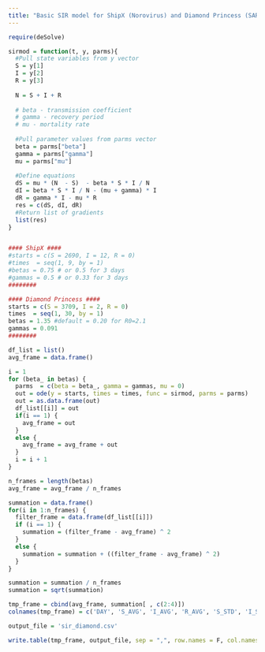 ---title: "Basic SIR model for ShipX (Norovirus) and Diamond Princess (SARS-CoV-2)"---```{r}require(deSolve)sirmod = function(t, y, parms){  #Pull state variables from y vector  S = y[1]  I = y[2]  R = y[3]    N = S + I + R    # beta - transmission coefficient  # gamma - recovery period  # mu - mortality rate    #Pull parameter values from parms vector  beta = parms["beta"]  gamma = parms["gamma"]  mu = parms["mu"]    #Define equations  dS = mu * (N  - S)  - beta * S * I / N  dI = beta * S * I / N - (mu + gamma) * I  dR = gamma * I - mu * R  res = c(dS, dI, dR)  #Return list of gradients  list(res)}#### ShipX #####starts = c(S = 2690, I = 12, R = 0)#times  = seq(1, 9, by = 1)#betas = 0.75 # or 0.5 for 3 days#gammas = 0.5 # or 0.33 for 3 days############ Diamond Princess ####starts = c(S = 3709, I = 2, R = 0)times  = seq(1, 30, by = 1)betas = 1.35 #default = 0.20 for R0=2.1gammas = 0.091########df_list = list()avg_frame = data.frame()i = 1for (beta_ in betas) {  parms  = c(beta = beta_, gamma = gammas, mu = 0)  out = ode(y = starts, times = times, func = sirmod, parms = parms)  out = as.data.frame(out)  df_list[[i]] = out  if(i == 1) {    avg_frame = out   }  else {    avg_frame = avg_frame + out   }  i = i + 1}n_frames = length(betas)avg_frame = avg_frame / n_framessummation = data.frame()for(i in 1:n_frames) {  filter_frame = data.frame(df_list[[i]])  if (i == 1) {    summation = (filter_frame - avg_frame) ^ 2  }  else {    summation = summation + ((filter_frame - avg_frame) ^ 2)  }}summation = summation / n_framessummation = sqrt(summation)tmp_frame = cbind(avg_frame, summation[ , c(2:4)])colnames(tmp_frame) = c('DAY', 'S_AVG', 'I_AVG', 'R_AVG', 'S_STD', 'I_STD', 'R_STD')output_file = 'sir_diamond.csv'write.table(tmp_frame, output_file, sep = ",", row.names = F, col.names = T, quote = F)```